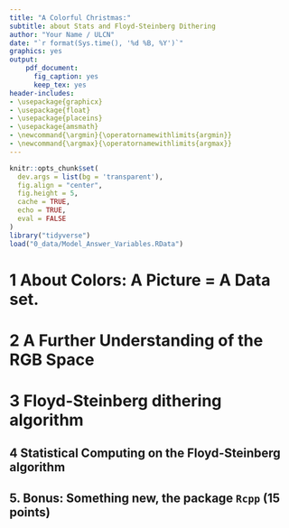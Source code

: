 ```yaml
---
title: "A Colorful Christmas:"
subtitle: about Stats and Floyd-Steinberg Dithering
author: "Your Name / ULCN"
date: "`r format(Sys.time(), '%d %B, %Y')`"
graphics: yes
output: 
    pdf_document:
      fig_caption: yes
      keep_tex: yes
header-includes: 
- \usepackage{graphicx}
- \usepackage{float}
- \usepackage{placeins}
- \usepackage{amsmath}
- \newcommand{\argmin}{\operatornamewithlimits{argmin}}
- \newcommand{\argmax}{\operatornamewithlimits{argmax}}
---
```



```r
knitr::opts_chunk$set(
  dev.args = list(bg = 'transparent'),
  fig.align = "center", 
  fig.height = 5, 
  cache = TRUE,
  echo = TRUE,
  eval = FALSE
)
library("tidyverse")
load("0_data/Model_Answer_Variables.RData")
```

# 1 About Colors: A Picture = A Data set.

\clearpage

# 2 A Further Understanding of the RGB Space


\clearpage

# 3 Floyd-Steinberg dithering algorithm


\clearpage


## 4 Statistical Computing on the Floyd-Steinberg algorithm

\clearpage

## 5. Bonus: Something new, the package `Rcpp` (15 points)

